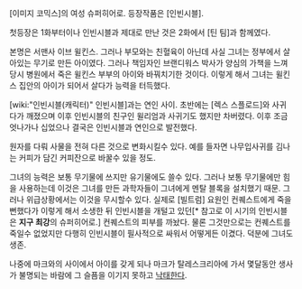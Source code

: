 [이미지 코믹스]의 여성 슈퍼히어로. 등장작품은 [인빈시블].

첫등장은 1화부터이나 인빈시블과 제대로 만난 것은 2화에서 [틴 팀]과 함께였다.

본명은 서맨사 이브 윌킨스. 그러나 부모와는 친혈육이 아닌데 사실 그녀는 정부에서 살아있는 무기로 만든 아이였다. 그러나 책임자인 브랜디워스 박사가 양심의 가책을 느껴 당시 병원에서 죽은 윌킨스 부부의 아이와 바꿔치기한 것이다. 이렇게 해서 그녀는 윌킨스 집안의 아이가 되어서 살다가 능력을 터득했다.

[wiki:"인빈시블(캐릭터)" 인빈시블]과는 연인 사이. 초반에는 [렉스 스플로드]와 사귀다가 깨졌으며 이후 인빈시블의 친구인 윌리엄과 사귀기도 했지만 차버렸다. 이후 조금 엇나가나 십었으나 결국은 인빈시블과 연인으로 발전했다.

원자를 다뤄 사물을 전혀 다른 것으로 변화시킬수 있다. 예를 들자면 나무입사귀를 김나는 커피가 담긴 커피잔으로 바꿀수 있을 정도.

그녀의 능력은 보통 무기물에 쓰지만 유기물에도 쓸수 있다. 그러나 보통 무기물에만 힘을 사용하는데 이것은 그녀를 만든 과학자들이 그녀에게 멘탈 블록을 설치했기 때문. 그러나 위급상황에서는 이것을 무시할수 있다. 실제로 [빌트럼] 요원인 컨퀘스트에게 죽을 뻔했다가 이렇게 해서 소생한 뒤 인빈시블을 개털고 있던[* 참고로 이 시기의 인빈시블은 '''지구 최강'''의 슈퍼히어로.] 컨퀘스트의 피부를 까놨다. 물론 그것만으로는 컨퀘스트를 죽일수 없었지만 다행히 인빈시블이 필사적으로 싸워서 어떻게든 이겼다. 덕분에 그녀도 생존.

나중에 마크와의 사이에서 아이를 갖게 되나 마크가 탈레스크리아에 가서 몇달동안 생사가 불명되는 바람에 그 슬픔을 이기지 못하고 [[낙태]]한다. 
